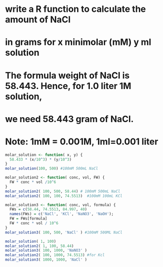 
# write a R function to calculate the amount of NaCl 
# in grams for x minimolar (mM) y ml solution
# The formula weight of NaCl is 58.443. Hence, for 1.0 liter 1M solution, 
# we need 58.443 gram of NaCl.
# Note: 1mM = 0.001M, 1ml=0.001 liter

```r
molar_solution <- function( x, y) {
  58.433 * (x/10^3) * (y/10^3)
}
molar_solution(100, 500) #100mM 500mL NaCl
```


```r
molar_solution2 <- function( conc, vol, FW) {
  FW * conc * vol /10^6
}
molar_solution2( 100, 500, 58.44) # 100mM 500mL NaCl
molar_solution2( 100, 100, 74.5513)  #100mM 100mL KCl
```


```r
molar_solution3 <- function( conc, vol, formula) {
  FWs = c(58.44, 74.5513, 84.997, 40)
  names(FWs) = c('NaCl', 'KCl', 'NaNO3', 'NaOH');
  FW = FWs[formula]
  FW * conc * vol / 10^6
}
molar_solution3( 100, 500, 'NaCl' ) #100mM 500ML NaCl

```


```r

molar_solution( 1, 100)
molar_solution2( 1, 100, 58.44)
molar_solution3( 100, 1000, 'NaNO3' )
molar_solution2( 100, 1000, 74.5513) #for Kcl
molar_solution3( 1000, 1000, 'NaCl' )

```


